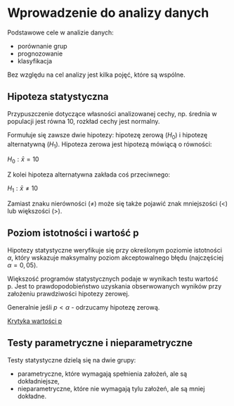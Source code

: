 # Wprowadzenie do analizy danych

Podstawowe cele w analizie danych:

- porównanie grup
- prognozowanie
- klasyfikacja

Bez względu na cel analizy jest kilka pojęć, które są wspólne.

## Hipoteza statystyczna

Przypuszczenie dotyczące własności analizowanej cechy, np. średnia w populacji jest równa 10, rozkład cechy jest normalny.

Formułuje się zawsze dwie hipotezy: hipotezę zerową ($H_0$) i hipotezę alternatywną ($H_1$). Hipoteza zerowa jest hipotezą mówiącą o równości:

$H_0: \bar{x}=10$

Z kolei hipoteza alternatywna zakłada coś przeciwnego:

$H_1: \bar{x}\neq 10$

Zamiast znaku nierówności ($\neq$) może się także pojawić znak mniejszości ($<$) lub większości ($>$).

## Poziom istotności i wartość p

Hipotezy statystyczne weryfikuje się przy określonym poziomie istotności $\alpha$, który wskazuje maksymalny poziom akceptowalnego błędu (najczęściej $\alpha=0,05$).

Większość programów statystycznych podaje w wynikach testu wartość p. Jest to prawdopodobieństwo uzyskania obserwowanych wyników przy założeniu prawdziwości hipotezy zerowej. 

Generalnie jeśli $p < \alpha$ - odrzucamy hipotezę zerową.

[Krytyka wartości p](http://idane.pl/blog/asa)

## Testy parametryczne i nieparametryczne

Testy statystyczne dzielą się na dwie grupy:

- parametryczne, które wymagają spełnienia założeń, ale są dokładniejsze,
- nieparametryczne, które nie wymagają tylu założeń, ale są mniej dokładne.